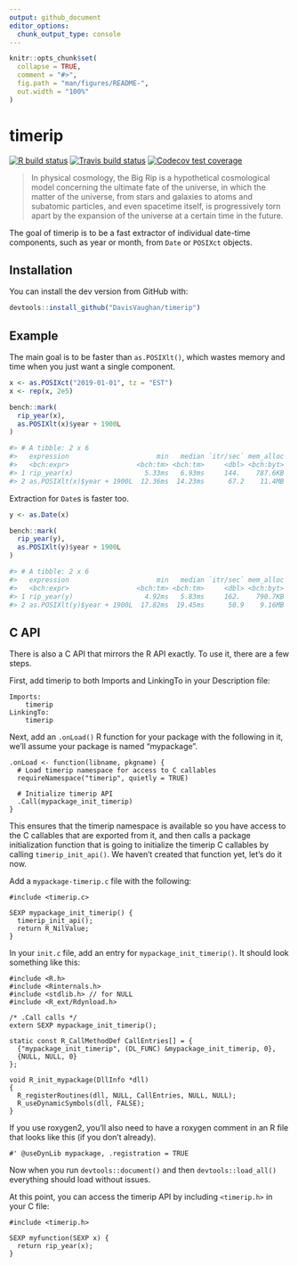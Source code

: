 ```yaml
---
output: github_document
editor_options: 
  chunk_output_type: console
---
```


<!-- README.md is generated from README.Rmd. Please edit that file -->

```r
knitr::opts_chunk$set(
  collapse = TRUE,
  comment = "#>",
  fig.path = "man/figures/README-",
  out.width = "100%"
)
```

# timerip

<!-- badges: start -->
[![R build status](https://github.com/DavisVaughan/timerip/workflows/R-CMD-check/badge.svg)](https://github.com/DavisVaughan/timerip)
[![Travis build status](https://travis-ci.org/DavisVaughan/timerip.svg?branch=master)](https://travis-ci.org/DavisVaughan/timerip)
[![Codecov test coverage](https://codecov.io/gh/DavisVaughan/timerip/branch/master/graph/badge.svg)](https://codecov.io/gh/DavisVaughan/timerip?branch=master)
<!-- badges: end -->

> In physical cosmology, the Big Rip is a hypothetical cosmological model concerning the ultimate fate of the universe, in which the matter of the universe, from stars and galaxies to atoms and subatomic particles, and even spacetime itself, is progressively torn apart by the expansion of the universe at a certain time in the future.

The goal of timerip is to be a fast extractor of individual date-time components, such as year or month, from `Date` or `POSIXct` objects.

## Installation

You can install the dev version from GitHub with:

``` r
devtools::install_github("DavisVaughan/timerip")
```

## Example

The main goal is to be faster than `as.POSIXlt()`, which wastes memory and time when you just want a single component.

```r
x <- as.POSIXct("2019-01-01", tz = "EST")
x <- rep(x, 2e5)

bench::mark(
  rip_year(x),
  as.POSIXlt(x)$year + 1900L
)
```

```r
#> # A tibble: 2 x 6
#>   expression                      min   median `itr/sec` mem_alloc `gc/sec`
#>   <bch:expr>                 <bch:tm> <bch:tm>     <dbl> <bch:byt>    <dbl>
#> 1 rip_year(x)                  5.33ms   6.93ms     144.    787.6KB     2.06
#> 2 as.POSIXlt(x)$year + 1900L  12.36ms  14.23ms      67.2    11.4MB    24.4
```

Extraction for `Date`s is faster too.

```r
y <- as.Date(x)

bench::mark(
  rip_year(y),
  as.POSIXlt(y)$year + 1900L
)
```

```r
#> # A tibble: 2 x 6
#>   expression                      min   median `itr/sec` mem_alloc `gc/sec`
#>   <bch:expr>                 <bch:tm> <bch:tm>     <dbl> <bch:byt>    <dbl>
#> 1 rip_year(y)                  4.92ms   5.83ms     162.    790.7KB     2.08
#> 2 as.POSIXlt(y)$year + 1900L  17.82ms  19.45ms      50.9    9.16MB    12.7
```

## C API

There is also a C API that mirrors the R API exactly. To use it, there are a few steps.

First, add timerip to both Imports and LinkingTo in your Description file:

```
Imports:
    timerip
LinkingTo:
    timerip
```

Next, add an `.onLoad()` R function for your package with the following in it, we'll assume your package is named "mypackage".

```
.onLoad <- function(libname, pkgname) {
  # Load timerip namespace for access to C callables
  requireNamespace("timerip", quietly = TRUE)

  # Initialize timerip API
  .Call(mypackage_init_timerip)
}
```

This ensures that the timerip namespace is available so you have access to the C callables that are exported from it, and then calls a package initialization function that is going to initialize the timerip C callables by calling `timerip_init_api()`. We haven't created that function yet, let's do it now.

Add a `mypackage-timerip.c` file with the following:

```
#include <timerip.c>

SEXP mypackage_init_timerip() {
  timerip_init_api();
  return R_NilValue;
}
```

In your `init.c` file, add an entry for `mypackage_init_timerip()`. It should look something like this:

```
#include <R.h>
#include <Rinternals.h>
#include <stdlib.h> // for NULL
#include <R_ext/Rdynload.h>

/* .Call calls */
extern SEXP mypackage_init_timerip();

static const R_CallMethodDef CallEntries[] = {
  {"mypackage_init_timerip", (DL_FUNC) &mypackage_init_timerip, 0},
  {NULL, NULL, 0}
};

void R_init_mypackage(DllInfo *dll)
{
  R_registerRoutines(dll, NULL, CallEntries, NULL, NULL);
  R_useDynamicSymbols(dll, FALSE);
}
```

If you use roxygen2, you'll also need to have a roxygen comment in an R file that looks like this (if you don't already).

```
#' @useDynLib mypackage, .registration = TRUE
```

Now when you run `devtools::document()` and then `devtools::load_all()` everything should load without issues.

At this point, you can access the timerip API by including `<timerip.h>` in your C file:

```
#include <timerip.h>

SEXP myfunction(SEXP x) {
  return rip_year(x);
}
```
